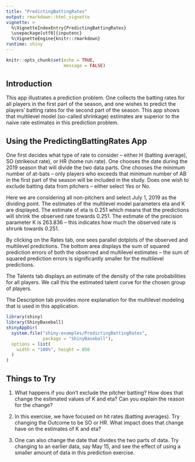 ```yaml
---
title: "PredictingBattingRates"
output: rmarkdown::html_vignette
vignette: >
  %\VignetteIndexEntry{PredictingBattingRates}
  \usepackage[utf8]{inputenc}
  %\VignetteEngine{knitr::rmarkdown}
runtime: shiny
---
```



```r
knitr::opts_chunk$set(echo = TRUE,
                      message = FALSE)
```


## Introduction

This app illustrates a prediction problem.  One collects the batting rates for all players in the first part of the season, and one wishes to predict the players' batting rates for the second part of the season.  This app shows that multilevel model (so-called shrinkage) estimates are superior to the naive rate estimates in this prediction problem.

## Using the PredictingBattingRates App

One first decides what type of rate to consider -- either H (batting average), SO (strikeout rate), or HR (home run rate).  One chooses the date during the 2019 season that will divide the two data parts.  One chooses the minimum number of at-bats -- only players who exceeds that minimum number of AB in the first part of the season will be included in the study.  Does one wish to exclude batting data from pitchers -- either select Yes or No.

Here we are considering all non-pitchers and select July 1, 2019 as the dividing point.  The estimates of the multilevel model parameters eta and K are displayed.  The estimate of eta is 0.251 which means that the predictions will shrink the observed rate towards 0.251.  The estimate of the precision  parameter K is 263.836 -- this indicates how much the observed rate is shrunk towards 0.251.

By clicking on the Rates tab, one sees parallel dotplots of the observed and multilevel predictions.  The bottom area displays the sum of squared prediction errors of both the observed and multilevel estimates -- the sum of squared prediction errors is significantly smaller for the multilevel predictions.

The Talents tab displays an estimate of the density of the rate probabilities for all players.  We call this the estimated talent curve for the chosen group of players.

The Description tab provides more explanation for the multilevel modeling that is used in this application.


```r
library(shiny)
library(ShinyBaseball)
shinyAppDir(
  system.file("shiny-examples/PredictingBattingRates",
              package = "ShinyBaseball"),
  options = list(
    width = "100%", height = 850
  )
)
```

## Things to Try

1.  What happens if you don't exclude the pitcher batting?  How does that change the estimated values of K and eta?  Can you explain the reason for the change?

2.  In this exercise, we have focused on hit rates (batting averages).  Try changing the Outcome to be SO or HR.  What impact does that change have on the estimates of K and eta?

3.  One can also change the date that divides the two parts of data.  Try changing to an earlier data, say May 15, and see the effect of using a smaller amount of data in this prediction exercise. 
